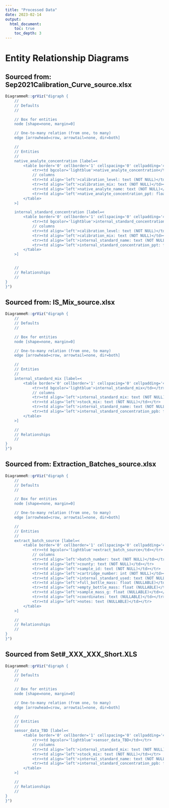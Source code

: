```yaml
---
title: "Processed Data"
date: 2023-02-14
output:
  html_document:
    toc: true
    toc_depth: 3
---
```


# Entity Relationship Diagrams

## Sourced from: Sep2021Calibration_Curve_source.xlsx

```r
DiagrammeR::grViz("digraph {
    //
    // Defaults
    //

    // Box for entities
    node [shape=none, margin=0]

    // One-to-many relation (from one, to many)
    edge [arrowhead=crow, arrowtail=none, dir=both]

    //
    // Entities
    //
    native_analyte_concentration [label=<
        <table border='0' cellborder='1' cellspacing='0' cellpadding='4'>
            <tr><td bgcolor='lightblue'>native_analyte_concentration</td></tr>
            // columns
            <tr><td align='left'>calibration_level: text (NOT NULL)</td></tr>
            <tr><td align='left'>calibration_mix: text (NOT NULL)</td></tr>
            <tr><td align='left'>native_analyte_name: text (NOT NULL)</td></tr>
            <tr><td align='left'>native_analyte_concentration_ppt: float (NOT NULL)</td></tr>
        </table>
    >]

    internal_standard_concentration [label=<
        <table border='0' cellborder='1' cellspacing='0' cellpadding='4'>
            <tr><td bgcolor='lightblue'>internal_standard_concentration</td></tr>
            // columns
            <tr><td align='left'>calibration_level: text (NOT NULL)</td></tr>
            <tr><td align='left'>calibration_mix: text (NOT NULL)</td></tr>
            <tr><td align='left'>internal_standard_name: text (NOT NULL)</td></tr>
            <tr><td align='left'>internal_standard_concentration_ppt: float (NOT NULL)</td></tr>
        </table>
    >]


    //
    // Relationships
    //
}
}")
```

## Sourced from: IS_Mix_source.xlsx

```r
DiagrammeR::grViz("digraph {
    //
    // Defaults
    //

    // Box for entities
    node [shape=none, margin=0]

    // One-to-many relation (from one, to many)
    edge [arrowhead=crow, arrowtail=none, dir=both]

    //
    // Entities
    //
    internal_standard_mix [label=<
        <table border='0' cellborder='1' cellspacing='0' cellpadding='4'>
            <tr><td bgcolor='lightblue'>internal_standard_mix</td></tr>
            // columns
            <tr><td align='left'>internal_standard_mix: text (NOT NULL)</td></tr>
            <tr><td align='left'>stock_mix: text (NOT NULL)</td></tr>
            <tr><td align='left'>internal_standard_name: text (NOT NULL)</td></tr>
            <tr><td align='left'>internal_standard_concentration_ppb: float (NOT NULL)</td></tr>
        </table>
    >]

    //
    // Relationships
    //
}
}")
```

## Sourced from: Extraction_Batches_source.xlsx

```r
DiagrammeR::grViz("digraph {
    //
    // Defaults
    //

    // Box for entities
    node [shape=none, margin=0]

    // One-to-many relation (from one, to many)
    edge [arrowhead=crow, arrowtail=none, dir=both]

    //
    // Entities
    //
    extract_batch_source [label=<
        <table border='0' cellborder='1' cellspacing='0' cellpadding='4'>
            <tr><td bgcolor='lightblue'>extract_batch_source</td></tr>
            // columns
            <tr><td align='left'>batch_number: text (NOT NULL)</td></tr>
            <tr><td align='left'>county: text (NOT NULL)</td></tr>
            <tr><td align='left'>sample_id: text (NOT NULL)</td></tr>
            <tr><td align='left'>cartridge_number: int (NOT NULL)</td></tr>
            <tr><td align='left'>internal_standard_used: text (NOT NULL)</td></tr>
            <tr><td align='left'>full_bottle_mass: float (NULLABLE)</td></tr>
            <tr><td align='left'>empty_bottle_mass: float (NULLABLE)</td></tr>
            <tr><td align='left'>sample_mass_g: float (NULLABLE)</td></tr>
            <tr><td align='left'>coordinates: text (NULLABLE)</td></tr>
            <tr><td align='left'>notes: text (NULLABLE)</td></tr>
        </table>
    >]

    //
    // Relationships
    //
}
}")
```


## Sourced from Set#_XXX_XXX_Short.XLS

```r
DiagrammeR::grViz("digraph {
    //
    // Defaults
    //

    // Box for entities
    node [shape=none, margin=0]

    // One-to-many relation (from one, to many)
    edge [arrowhead=crow, arrowtail=none, dir=both]

    //
    // Entities
    //
    sensor_data_TBD [label=<
        <table border='0' cellborder='1' cellspacing='0' cellpadding='4'>
            <tr><td bgcolor='lightblue'>sensor_data_TBD</td></tr>
            // columns
            <tr><td align='left'>internal_standard_mix: text (NOT NULL)</td></tr>
            <tr><td align='left'>stock_mix: text (NOT NULL)</td></tr>
            <tr><td align='left'>internal_standard_name: text (NOT NULL)</td></tr>
            <tr><td align='left'>internal_standard_concentration_ppb: float (NOT NULL)</td></tr>
        </table>
    >]

    //
    // Relationships
    //
}
}")
```
